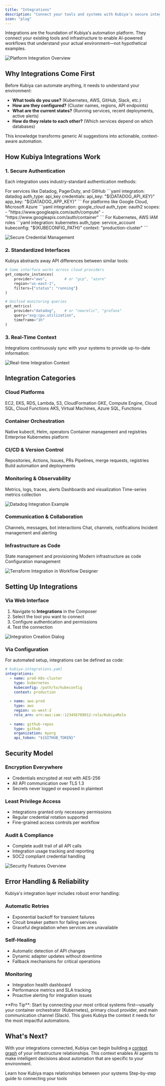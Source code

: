 ```yaml
---
title: "Integrations"
description: "Connect your tools and systems with Kubiya's secure integration layer"
icon: "plug"
---
```


Integrations are the foundation of Kubiya's automation platform. They connect your existing tools and infrastructure to enable AI-powered workflows that understand your actual environment—not hypothetical examples.

<img
  src="/assets/images/workflow_platform_integrations.png"
  alt="Platform Integration Overview"
  caption="Kubiya connects to 100+ tools across your infrastructure stack"
/>

## Why Integrations Come First

Before Kubiya can automate anything, it needs to understand your environment:

- **What tools do you use?** (Kubernetes, AWS, GitHub, Slack, etc.)
- **How are they configured?** (Cluster names, regions, API endpoints)
- **What are the current states?** (Running services, recent deployments, active alerts)
- **How do they relate to each other?** (Which services depend on which databases)

This knowledge transforms generic AI suggestions into actionable, context-aware automation.

## How Kubiya Integrations Work

### 1. **Secure Authentication**

Each integration uses industry-standard authentication methods:

<Tabs>
  <Tab title="API Keys">
    For services like Datadog, PagerDuty, and GitHub
    ```yaml
    integration: datadog
    auth_type: api_key
    credentials:
      api_key: "${DATADOG_API_KEY}"
      app_key: "${DATADOG_APP_KEY}"
    ```
  </Tab>

  <Tab title="OAuth 2.0">
    For platforms like Google Cloud, Microsoft Azure
    ```yaml
    integration: google_cloud
    auth_type: oauth2
    scopes: 
      - "https://www.googleapis.com/auth/compute"
      - "https://www.googleapis.com/auth/container"
    ```
  </Tab>

  <Tab title="Service Accounts">
    For Kubernetes, AWS IAM roles
    ```yaml  
    integration: kubernetes
    auth_type: service_account
    kubeconfig: "${KUBECONFIG_PATH}"
    context: "production-cluster"
    ```
  </Tab>
</Tabs>

<img
  src="/assets/images/secrets_vault_management.png"
  alt="Secure Credential Management"
  caption="All credentials are encrypted and stored securely in Kubiya's vault"
/>

### 2. **Standardized Interfaces**

Kubiya abstracts away API differences between similar tools:

```python
# Same interface works across cloud providers
get_compute_instances(
    provider="aws",        # or "gcp", "azure"
    region="us-east-1",
    filters={"status": "running"}
)

# Unified monitoring queries
get_metrics(
    provider="datadog",    # or "newrelic", "grafana" 
    query="avg:cpu.utilization",
    timeframe="1h"
)
```

### 3. **Real-Time Context**

Integrations continuously sync with your systems to provide up-to-date information:

<img
  src="/assets/images/context_resources_integration_cloud.png"
  alt="Real-time Integration Context"
  caption="Live data from all your integrated systems feeds into Kubiya's context graph"
/>

## Integration Categories

### **Cloud Platforms**
<CardGroup cols={3}>
  <Card title="AWS" icon="aws">
    EC2, EKS, RDS, Lambda, S3, CloudFormation
  </Card>
  <Card title="Google Cloud" icon="google">
    GKE, Compute Engine, Cloud SQL, Cloud Functions
  </Card>
  <Card title="Azure" icon="microsoft">
    AKS, Virtual Machines, Azure SQL, Functions
  </Card>
</CardGroup>

### **Container Orchestration**
<CardGroup cols={3}>
  <Card title="Kubernetes" icon="dharmachakra">
    Native kubectl, Helm, operators
  </Card>
  <Card title="Docker" icon="docker">
    Container management and registries
  </Card>
  <Card title="OpenShift" icon="redhat">
    Enterprise Kubernetes platform
  </Card>
</CardGroup>

### **CI/CD & Version Control**
<CardGroup cols={3}>
  <Card title="GitHub" icon="github">
    Repositories, Actions, Issues, PRs
  </Card>
  <Card title="GitLab" icon="gitlab">
    Pipelines, merge requests, registries
  </Card>
  <Card title="Jenkins" icon="jenkins">
    Build automation and deployments
  </Card>
</CardGroup>

### **Monitoring & Observability**
<CardGroup cols={3}>
  <Card title="Datadog" icon="chart-line">
    Metrics, logs, traces, alerts
  </Card>
  <Card title="Grafana" icon="chart-simple">
    Dashboards and visualization
  </Card>
  <Card title="Prometheus" icon="fire">
    Time-series metrics collection
  </Card>
</CardGroup>

<img
  src="/assets/images/workflow_datadog_integration.png"
  alt="Datadog Integration Example"
  caption="Rich integrations provide comprehensive access to platform capabilities"
/>

### **Communication & Collaboration**
<CardGroup cols={3}>
  <Card title="Slack" icon="slack">
    Channels, messages, bot interactions
  </Card>
  <Card title="Microsoft Teams" icon="microsoft">
    Chat, channels, notifications
  </Card>
  <Card title="PagerDuty" icon="bell">
    Incident management and alerting
  </Card>
</CardGroup>

### **Infrastructure as Code**
<CardGroup cols={3}>
  <Card title="Terraform" icon="terraform">
    State management and provisioning
  </Card>
  <Card title="Pulumi" icon="code">
    Modern infrastructure as code
  </Card>
  <Card title="Ansible" icon="ansible">
    Configuration management
  </Card>
</CardGroup>

<img
  src="/assets/images/workflow_designer_terraform.png"
  alt="Terraform Integration in Workflow Designer"
  caption="Infrastructure as Code integrations enable automated provisioning workflows"
/>

## Setting Up Integrations

### Via Web Interface

1. Navigate to **Integrations** in the Composer
2. Select the tool you want to connect
3. Configure authentication and permissions
4. Test the connection

<img
  src="/assets/images/tool_source_creation_dialog.png"
  alt="Integration Creation Dialog"
  caption="Simple interface for adding new tool integrations"
/>

### Via Configuration

For automated setup, integrations can be defined as code:

```yaml
# kubiya-integrations.yaml
integrations:
  - name: prod-k8s-cluster
    type: kubernetes
    kubeconfig: /path/to/kubeconfig
    context: production
    
  - name: aws-prod
    type: aws
    region: us-west-2
    role_arn: arn:aws:iam::123456789012:role/KubiyaRole
    
  - name: github-repos
    type: github
    organization: myorg
    api_token: "${GITHUB_TOKEN}"
```

## Security Model

### **Encryption Everywhere**
- Credentials encrypted at rest with AES-256
- All API communication over TLS 1.3
- Secrets never logged or exposed in plaintext

### **Least Privilege Access**
- Integrations granted only necessary permissions
- Regular credential rotation supported
- Fine-grained access controls per workflow

### **Audit & Compliance**  
- Complete audit trail of all API calls
- Integration usage tracking and reporting
- SOC2 compliant credential handling

<img
  src="/assets/images/secrets_vault_security_notice.png"
  alt="Security Features Overview"
  caption="Enterprise-grade security for all your integration credentials"
/>

## Error Handling & Reliability

Kubiya's integration layer includes robust error handling:

### **Automatic Retries**
- Exponential backoff for transient failures
- Circuit breaker pattern for failing services
- Graceful degradation when services are unavailable

### **Self-Healing**
- Automatic detection of API changes
- Dynamic adapter updates without downtime  
- Fallback mechanisms for critical operations

### **Monitoring**
- Integration health dashboard
- Performance metrics and SLA tracking
- Proactive alerting for integration issues

<Note>
**Pro Tip**: Start by connecting your most critical systems first—usually your container orchestrator (Kubernetes), primary cloud provider, and main communication channel (Slack). This gives Kubiya the context it needs for the most impactful automations.
</Note>

## What's Next?

With your integrations connected, Kubiya can begin building a [context graph](/core-concepts/context-graph) of your infrastructure relationships. This context enables AI agents to make intelligent decisions about automation that are specific to your environment.

<CardGroup cols={2}>
  <Card
    title="Context Graph →"
    href="/core-concepts/context-graph"
    icon="project-diagram"
  >
    Learn how Kubiya maps relationships between your systems
  </Card>
  <Card
    title="Set Up Integrations"
    href="/how-to/web-composer#setting-up-integrations"
    icon="gear"
  >
    Step-by-step guide to connecting your tools
  </Card>
</CardGroup>